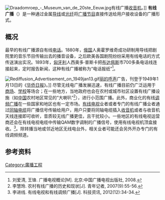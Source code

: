 {{expand|time=2017-02-09T13:08:27+00:00}}
[[File:Draadomroep_-_Museum_van_de_20ste_Eeuw.jpg|thumb]]有线广播[[收音机|收音机]]。]]
'''有线广播'''（{{lang-en|Cable radio}}）是一种通过金属[[导线|导线]]或[[光纤|光纤]]将[[广播节目|广播节目]]直接传送给用户接收设备的广播形式。

==概况==
最早的有线广播源自有线[[电话|电话]]。1880年，[[俄罗斯帝国|俄国]]人奥霍罗维奇成功研制用导线把剧院里的音乐节目传输出去的播音设备，之后欧美各国剧院纷纷采用有线电话的方式传送演出实况。1893年，[[匈牙利|匈牙利]]人西奥多·普斯卡把[[布达佩斯|布达佩斯]]市700多条电话线连接起来，定时报告新闻，这种有线广播被称为“电话报纸”<ref>刘爱清, 王锋. 广播电视概论[M]. 北京:中国广播电视出版社, 2008.</ref>。

[[File:Rediffusion_Advertisement_on_1949jan13.gif|thumb]][[丽的呼声|丽的呼声]]广告，刊登于1949年1月13日的《[[华侨日报|华侨日报]]》。]]
尽管无线电广播发展迅速，有线广播目前仍广泛运用于[[商场|商场]]、[[学校|学校]]等场合；在一些地方，当地政府也会在农村或城市社区设置有线广播设施（如[[中国|中国]]农村地区常见的“大喇叭”<ref>李慧玲. 农村有线广播的历史和现状[J]. 青年记者, 2007(9):55-56.</ref>），进行小范围广播。此外，商业化的有线[[调频广播|调频广播]]在一些国家和地区也有一定市场。[[有线电视|有线电视]]业者或者专门的有线广播业者通过[[同轴电缆|同轴电缆]]将广播信号传输给用户，用户只要将同轴电缆插入[[收音机|收音机]]或者与收音机天线连接即可收听，音质较无线广播更佳，且干扰较小。一些地区的有线电视运营商还会在有线电视电缆中传输QAM数字调制的广播信号，使用有线电视机顶盒接收。<ref>李进线. 有线电视和有线调频广播[J]. 科技资讯, 2012(12):34-34.</ref>。除转播当地或邻近地区无线电台外，相关业者可能还会另外开办专门的有线调频频道。

==参考资料==
{{reflist}}

{{广播}}

[[Category:廣播工程|Category:廣播工程]]